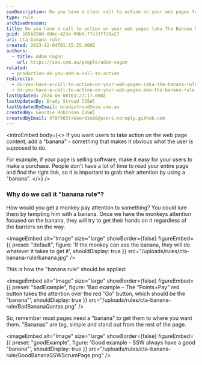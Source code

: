 ```yaml
---
seoDescription: Do you have a clear call to action on your web pages to encourage users to take desired actions?
type: rule
archivedreason:
title: Do you have a call to action on your web pages (aka The Banana Rule)?
guid: 165b850d-886c-423e-99b8-77c33ff26a27
uri: cta-banana-rule
created: 2023-12-04T01:15:25.000Z
authors:
  - title: Adam Cogan
    url: https://ssw.com.au/people/adam-cogan
related:
  - production-do-you-add-a-call-to-action
redirects:
  - do-you-have-a-call-to-action-on-your-web-pages-(aka-the-banana-rule)
  - do-you-have-a-call-to-action-on-your-web-pages-aka-the-banana-rule
lastUpdated: 2024-06-08T03:27:17.000Z
lastUpdatedBy: Brady Stroud [SSW]
lastUpdatedByEmail: bradystroud@ssw.com.au
createdBy: Geordie Robinson [SSW]
createdByEmail: 97079655+Geordie88@users.noreply.github.com
---
```


<introEmbed
  body={<>
If you want users to take action on the web page content, add a "banana" - something that makes it obvious what the user is supposed to do.

For example, if your page is selling software, make it easy for your users to make a purchase. People don't have a lot of time to read your entire page and find the right link, so it is important to grab their attention by using a "banana".
  </>}
/>
### Why do we call it "banana rule"?

How would you get a monkey pay attention to something? You could lure them by tempting him with a banana. Once we have the monkeys attention focused on the banana, they will try to get their hands on it regardless of the barriers on the way.


<imageEmbed
  alt="Image"
  size="large"
  showBorder={false}
  figureEmbed={{
    preset: "default",
    figure: 'If the monkey can see the banana, they will do whatever it takes to get it',
    shouldDisplay: true
  }}
  src="/uploads/rules/cta-banana-rule/banana.jpg"
/>

This is how the "banana rule" should be applied:

<imageEmbed
  alt="Image"
  size="large"
  showBorder={false}
  figureEmbed={{
    preset: "badExample",
    figure: 'Bad example – The "Points+Pay" red button takes the attention over the red "Go" button, which should be the "banana"',
    shouldDisplay: true
  }}
  src="/uploads/rules/cta-banana-rule/BadBananaQantas.png"
/>

So, remember most pages need a "banana" to get them to where you want them. "Bananas" are big, simple and stand out from the rest of the page.

<imageEmbed
  alt="Image"
  size="large"
  showBorder={false}
  figureEmbed={{
    preset: "goodExample",
    figure: 'Good example - SSW always have a good "banana"',
    shouldDisplay: true
  }}
  src="/uploads/rules/cta-banana-rule/GoodBananaSSWScrumPage.png"
/>
